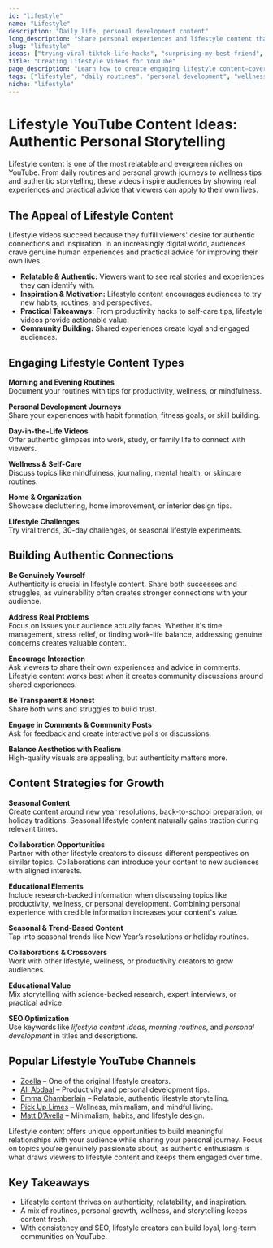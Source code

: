 ```yaml
---
id: "lifestyle"
name: "Lifestyle"
description: "Daily life, personal development content"
long_description: "Share personal experiences and lifestyle content that resonates with viewers seeking inspiration, motivation, and authentic connections. Create content about daily routines, personal growth, and life experiences."
slug: "lifestyle"
ideas: ["trying-viral-tiktok-life-hacks", "surprising-my-best-friend", "day-in-my-life-student-edition", "morning-vs-night-person-test", "surprising-strangers-with-kindness", "home-spa-day-diy", "extreme-organizing-challenge-lifestyle", "creating-a-time-capsule", "testing-natural-cleaning-products", "building-the-ultimate-study-space"]
title: "Creating Lifestyle Videos for YouTube"
page_description: "Learn how to create engaging lifestyle content—covering daily routines, personal development, wellness tips, and authentic storytelling."
tags: ["lifestyle", "daily routines", "personal development", "wellness tips", "authentic storytelling", "lifestyle content ideas"]
niche: "lifestyle"
---
```


# Lifestyle YouTube Content Ideas: Authentic Personal Storytelling

Lifestyle content is one of the most relatable and evergreen niches on YouTube. From daily routines and personal growth journeys to wellness tips and authentic storytelling, these videos inspire audiences by showing real experiences and practical advice that viewers can apply to their own lives.

## The Appeal of Lifestyle Content

Lifestyle videos succeed because they fulfill viewers' desire for authentic connections and inspiration. In an increasingly digital world, audiences crave genuine human experiences and practical advice for improving their own lives.

- **Relatable & Authentic:** Viewers want to see real stories and experiences they can identify with.  
- **Inspiration & Motivation:** Lifestyle content encourages audiences to try new habits, routines, and perspectives.  
- **Practical Takeaways:** From productivity hacks to self-care tips, lifestyle videos provide actionable value.  
- **Community Building:** Shared experiences create loyal and engaged audiences.  
  

## Engaging Lifestyle Content Types

**Morning and Evening Routines**  
Document your routines with tips for productivity, wellness, or mindfulness.  

**Personal Development Journeys**  
Share your experiences with habit formation, fitness goals, or skill building.  

**Day-in-the-Life Videos**  
Offer authentic glimpses into work, study, or family life to connect with viewers.  

**Wellness & Self-Care**  
Discuss topics like mindfulness, journaling, mental health, or skincare routines.  

**Home & Organization**  
Showcase decluttering, home improvement, or interior design tips.  

**Lifestyle Challenges**  
Try viral trends, 30-day challenges, or seasonal lifestyle experiments.  

## Building Authentic Connections

**Be Genuinely Yourself**  
Authenticity is crucial in lifestyle content. Share both successes and struggles, as vulnerability often creates stronger connections with your audience.

**Address Real Problems**  
Focus on issues your audience actually faces. Whether it's time management, stress relief, or finding work-life balance, addressing genuine concerns creates valuable content.

**Encourage Interaction**  
Ask viewers to share their own experiences and advice in comments. Lifestyle content works best when it creates community discussions around shared experiences.

**Be Transparent & Honest**  
Share both wins and struggles to build trust.  

**Engage in Comments & Community Posts**  
Ask for feedback and create interactive polls or discussions.  

**Balance Aesthetics with Realism**  
High-quality visuals are appealing, but authenticity matters more.  

## Content Strategies for Growth

**Seasonal Content**  
Create content around new year resolutions, back-to-school preparation, or holiday traditions. Seasonal lifestyle content naturally gains traction during relevant times.

**Collaboration Opportunities**  
Partner with other lifestyle creators to discuss different perspectives on similar topics. Collaborations can introduce your content to new audiences with aligned interests.

**Educational Elements**  
Include research-backed information when discussing topics like productivity, wellness, or personal development. Combining personal experience with credible information increases your content's value.

**Seasonal & Trend-Based Content**  
Tap into seasonal trends like New Year’s resolutions or holiday routines.  

**Collaborations & Crossovers**  
Work with other lifestyle, wellness, or productivity creators to grow audiences.  

**Educational Value**  
Mix storytelling with science-backed research, expert interviews, or practical advice.  

**SEO Optimization**  
Use keywords like *lifestyle content ideas*, *morning routines*, and *personal development* in titles and descriptions.  

## Popular Lifestyle YouTube Channels

- [Zoella](https://www.youtube.com/@zoella) – One of the original lifestyle creators.  
- [Ali Abdaal](https://www.youtube.com/@aliabdaal) – Productivity and personal development tips.  
- [Emma Chamberlain](https://www.youtube.com/@emmachamberlain) – Relatable, authentic lifestyle storytelling.  
- [Pick Up Limes](https://www.youtube.com/@PickUpLimes) – Wellness, minimalism, and mindful living.  
- [Matt D’Avella](https://www.youtube.com/@mattdavella) – Minimalism, habits, and lifestyle design.  

Lifestyle content offers unique opportunities to build meaningful relationships with your audience while sharing your personal journey. Focus on topics you're genuinely passionate about, as authentic enthusiasm is what draws viewers to lifestyle content and keeps them engaged over time.

## Key Takeaways

- Lifestyle content thrives on authenticity, relatability, and inspiration.  
- A mix of routines, personal growth, wellness, and storytelling keeps content fresh.  
- With consistency and SEO, lifestyle creators can build loyal, long-term communities on YouTube.  
